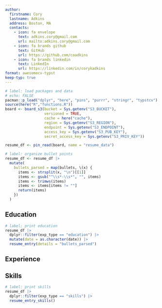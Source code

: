 ```yaml
---
author:
  firstname: Cory
  lastname: Adkins
  address: Boston, MA
  contacts:
    - icon: fa envelope
      text: adkins.cory@gmail.com 
      url: mailto:adkins.cory@gmail.com
    - icon: fa brands github 
      text: GitHub
      url: https://github.com/coadkins
    - icon: fa brands linkedin
      text: LinkedIn
      url: https://linkedin.com/in/corykadkins
format: awesomecv-typst
keep-typ: true
---
```

```r
# label: load packages and data
# echo: FALSE
pacman::p_load("dplyr", "here", "pins", "purrr", "stringr", "typstcv")
source(here("R","functions.R"))
board <- board_s3(bucket = Sys.getenv("S3_BUCKET"),
                  versioned = TRUE,
                  cache = here("cache"),
                  region = Sys.getenv("S3_REGION"),
                  endpoint = Sys.getenv("S3_ENDPOINT"),
                  access_key = Sys.getenv("S3_PUB_KEY"),
                  secret_access_key = Sys.getenv("S3_PRIV_KEY"))

resume_df <- pin_read(board, name = "resume_data")
```

```r
# label: organize bullet points
resume_df <- resume_df |> 
  mutate(
    bullets_parsed = map(bullets, \(x) {
      items <- strsplit(x, "\n")[[1]]
      items <- gsub("^\\s*-\\s*", "", items)
      items <- trimws(items)
      items <- items[items != ""]
      return(items)
    })
  )
```
## Education
```r
# label: print education
resume_df |>
  dplyr::filter(exp_type == "education") |>
  mutate(date = as.character(date)) |>
  resume_entry(details = "bullets_parsed")
```
## Experience

## Skills
```r
# label: print skills 
resume_df |>
  dplyr::filter(exp_type == "skills") |>
  resume_entry_skills()
```